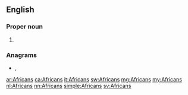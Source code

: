 ==English==

===Proper noun===
{{head|en|plural}}

# {{plural of|African|lang=en}}

===Anagrams===
* {{l|en|francais}}, {{l|en|Francais}}

[[ar:Africans]]
[[ca:Africans]]
[[it:Africans]]
[[sw:Africans]]
[[mg:Africans]]
[[my:Africans]]
[[nl:Africans]]
[[nn:Africans]]
[[simple:Africans]]
[[sv:Africans]]